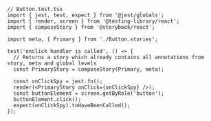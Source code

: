 ```tsx
// Button.test.tsx
import { jest, test, expect } from '@jest/globals';
import { render, screen } from '@testing-library/react';
import { composeStory } from '@storybook/react';

import meta, { Primary } from './Button.stories';

test('onclick handler is called', () => {
  // Returns a story which already contains all annotations from story, meta and global levels
  const PrimaryStory = composeStory(Primary, meta);

  const onClickSpy = jest.fn();
  render(<PrimaryStory onClick={onClickSpy} />);
  const buttonElement = screen.getByRole('button');
  buttonElement.click();
  expect(onClickSpy).toHaveBeenCalled();
});
```
